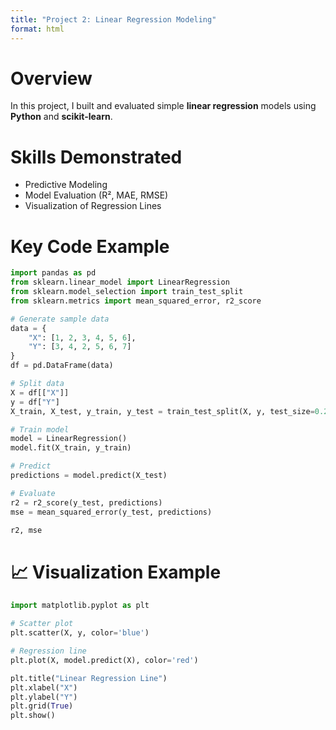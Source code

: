 ```yaml
---
title: "Project 2: Linear Regression Modeling"
format: html
---
```


# Overview
In this project, I built and evaluated simple **linear regression** models using **Python** and **scikit-learn**.

# Skills Demonstrated
- Predictive Modeling
- Model Evaluation (R², MAE, RMSE)
- Visualization of Regression Lines

# Key Code Example

```python
import pandas as pd
from sklearn.linear_model import LinearRegression
from sklearn.model_selection import train_test_split
from sklearn.metrics import mean_squared_error, r2_score

# Generate sample data
data = {
    "X": [1, 2, 3, 4, 5, 6],
    "Y": [3, 4, 2, 5, 6, 7]
}
df = pd.DataFrame(data)

# Split data
X = df[["X"]]
y = df["Y"]
X_train, X_test, y_train, y_test = train_test_split(X, y, test_size=0.2, random_state=42)

# Train model
model = LinearRegression()
model.fit(X_train, y_train)

# Predict
predictions = model.predict(X_test)

# Evaluate
r2 = r2_score(y_test, predictions)
mse = mean_squared_error(y_test, predictions)

r2, mse
```

# 📈 Visualization Example

```python
import matplotlib.pyplot as plt

# Scatter plot
plt.scatter(X, y, color='blue')

# Regression line
plt.plot(X, model.predict(X), color='red')

plt.title("Linear Regression Line")
plt.xlabel("X")
plt.ylabel("Y")
plt.grid(True)
plt.show()
```
